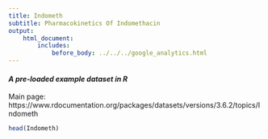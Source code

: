 ```yaml
---
title: Indometh
subtitle: Pharmacokinetics Of Indomethacin
output:
    html_document:
        includes:
            before_body: ../../../google_analytics.html
---
```


#### *A pre-loaded example dataset in R*
Main page: https://www.rdocumentation.org/packages/datasets/versions/3.6.2/topics/Indometh

```r
head(Indometh)
```
